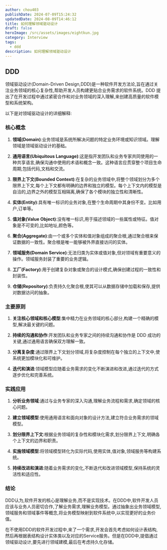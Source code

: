 ```yaml
---
author: chou403
publishDate: 2024-07-09T15:24:32
updatedDate: 2024-08-09T14:46:12
title: 如何理解领域驱动设计
draft: false
heroImage: /src/assets/images/eightkun.jpg
category: Interview
tags:
  - ddd
description: 如何理解领域驱动设计
---
```


## DDD

领域驱动设计(Domain-Driven Design,DDD)是一种软件开发方法论,旨在通过关注业务领域的核心复杂性,帮助开发人员构建更贴合业务需求的软件系统。DDD 提出了在开发过程中通过紧密合作和对业务领域的深入理解,来创建高质量的软件模型和系统架构。

以下是对领域驱动设计的详细解释:

### 核心概念

1. **领域(Domain)**:业务领域是系统所解决问题的特定业务环境或知识领域。理解领域是领域驱动设计的基础。

2. **通用语言(Ubiquitous Language)**:这是指开发团队和业务专家共同使用的一种共享语言,确保沟通中使用的术语和概念一致。这种语言应贯穿整个项目生命周期,包括代码,文档和交流。

3. **限界上下文(Bounded Context)**:在复杂的业务领域中,将整个领域划分为多个限界上下文,每个上下文都有明确的边界和独立的模型。每个上下文内的模型是自洽的,边界之外的模型互相隔离,确保了各个模块的独立性和清晰性。

4. **实体(Entity)**:具有唯一标识的业务对象,在整个生命周期中其身份不变。比如用户,订单等。

5. **值对象(Value Object)**:没有唯一标识,用于描述领域的一些属性或特征。值对象是不可变的,比如地址,颜色等。

6. **聚合(Aggregate)**:由一个或多个实体和值对象组成的聚合根,通过聚合根来保证数据的一致性。聚合根是唯一能够被外界直接访问的实体。

7. **领域服务(Domain Service)**:无法归类为实体或值对象,但对领域有重要意义的操作。领域服务封装了重要的业务逻辑。

8. **工厂(Factory)**:用于创建复杂对象或聚合的设计模式,确保创建过程的一致性和封装性。

9. **仓储(Repository)**:负责持久化聚合根,使其可以从数据存储中加载和保存,提供对数据访问的抽象。

### 主要原则

1. **关注核心领域和核心模型**:集中精力在业务领域的核心部分,构建一个精确的模型,解决最关键的问题。

2. **持续的沟通和协作**:开发团队和业务专家之间的持续沟通和协作是 DDD 成功的关键,通过通用语言确保双方理解一致。

3. **分离复杂度**:通过限界上下文划分领域,将复杂度控制在每个独立的上下文中,使系统更加模块化和可维护。

4. **迭代和演进**:领域模型应随着业务需求的变化不断演进和改进,通过迭代的方式逐步优化和完善系统。

### 实践应用

1. **分析业务领域**:通过与业务专家的深入沟通,理解业务流程和需求,确定领域的核心问题。

2. **建立领域模型**:使用通用语言和面向对象的设计方法,建立符合业务需求的领域模型。

3. **划分限界上下文**:根据业务领域的复杂性和模块化需求,划分限界上下文,明确各个上下文的边界和职责。

4. **实施领域模型**:将领域模型转化为实际代码,使用实体,值对象,领域服务等构建系统。

5. **持续改进和演进**:随着业务需求的变化,不断迭代和改进领域模型,保持系统的灵活性和适应性。

### 结论

DDD认为,软件开发的核心是理解业务,而不是实现技术。在DDD中,软件开发人员应该与业务人员密切合作,了解业务需求,理解业务模型。通过抽象出业务领域模型,领域服务和领域事件等概念,将业务模型映射到软件系统中,以实现更好的业务价值。

在不使用DDD的软件开发过程中,来了一个需求,开发会首先考虑如何设计表结构,然后再根据表结构设计实体类以及对应的Service服务。但是在DDD中,提倡通过领域驱动设计,要先进行领域建模,最后在考虑持久化存储。
